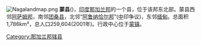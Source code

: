 {{Dablink|关于中国古代县份，参见：[[蒙縣|蒙縣]]、[[蒙縣_(交阯)|蒙縣 (交阯)]]。}}
[[Image:Nagalandmap.png|thumb]]
'''蒙县'''({{lang-hi|मोन ज़िला}})，[[印度|印度]][[那加兰邦|那加兰邦]]的一个县，位于该邦东北部。蒙县西邻[[阿萨姆邦|阿萨姆邦]]，南邻[[团桑县|团桑县]]，北邻“[[阿鲁纳恰尔邦|阿鲁纳恰尔邦]]”([[中国|中]]印争议)，东邻[[缅甸|缅甸]]。总面积1,786km²，总人口259,604(2001年)。行政中心位于[[蒙镇|蒙镇]]。 

{{印度行政区划小作品}}
[[Category:那加兰邦辖县|Category:那加兰邦辖县]]